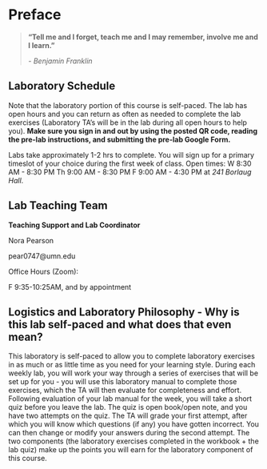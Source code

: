 # Preface {.unnumbered}

> **"Tell me and I forget, teach me and I may remember, involve me and I learn."**
>
> *- Benjamin Franklin*

::: callout-note
## Laboratory Schedule

Note that the laboratory portion of this course is self-paced. The lab has open hours and you can return as often as needed to complete the lab exercises (Laboratory TA's will be in the lab during all open hours to help you). **Make sure you sign in and out by using the posted QR code, reading the pre-lab instructions, and submitting the pre-lab Google Form.**

Labs take approximately 1-2 hrs to complete. You will sign up for a primary timeslot of your choice during the first week of class. Open times: W 8:30 AM - 8:30 PM Th 9:00 AM - 8:30 PM F 9:00 AM - 4:30 PM at *241 Borlaug Hall*.
:::

## Lab Teaching Team {#sec-team}

**Teaching Support and Lab Coordinator**

Nora Pearson

pear0747\@umn.edu

Office Hours (Zoom):

F 9:35-10:25AM, and by appointment

## Logistics and Laboratory Philosophy - Why is this lab self-paced and what does that even mean?

This laboratory is self-paced to allow you to complete laboratory exercises in as much or as little time as you need for your learning style. During each weekly lab, you will work your way through a series of exercises that will be set up for you - you will use this laboratory manual to complete those exercises, which the TA will then evaluate for completeness and effort. Following evaluation of your lab manual for the week, you will take a short quiz before you leave the lab. The quiz is open book/open note, and you have two attempts on the quiz. The TA will grade your first attempt, after which you will know which questions (if any) you have gotten incorrect. You can then change or modify your answers during the second attempt. The two components (the laboratory exercises completed in the workbook + the lab quiz) make up the points you will earn for the laboratory component of this course.
